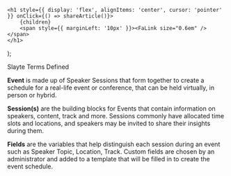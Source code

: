 

    <h1 style={{ display: 'flex', alignItems: 'center', cursor: 'pointer' }} onClick={() => shareArticle()}>
        {children} 
        <span style={{ marginLeft: '10px' }}><FaLink size="0.6em" /></span>
    </h1>
);

<ToastContainer />

<ClickableTitle>Slayte Terms Defined</ClickableTitle>




**Event** is made up of Speaker Sessions that form together to create a schedule for a real-life event or conference, that can be held virtually, in person or hybrid.


**Session(s)** are the building blocks for Events that contain information on speakers, content, track and more. Sessions commonly have allocated time slots and locations, and speakers may be invited to share their insights during them.


**Fields** are the variables that help distinguish each session during an event such as Speaker Topic, Location, Track. Custom fields are chosen by an administrator and added to a template that will be filled in to create the event schedule.



